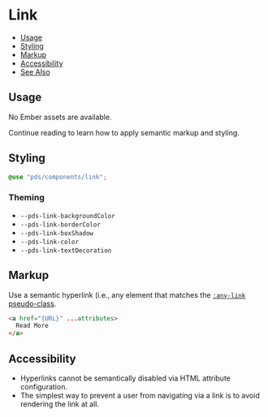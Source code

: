 
# Link

- [Usage](#usage)
- [Styling](#styling)
- [Markup](#markup)
- [Accessibility](#accessibility)
- [See Also](#see-also)


## Usage
No Ember assets are available.

Continue reading to learn how to apply semantic markup and styling.


## Styling
```scss
@use "pds/components/link";
```

### Theming

* `--pds-link-backgroundColor`
* `--pds-link-borderColor`
* `--pds-link-boxShadow`
* `--pds-link-color`
* `--pds-link-textDecoration`


## Markup
Use a semantic hyperlink (i.e., any element that matches the
[`:any-link` pseudo-class](https://developer.mozilla.org/en-US/docs/Web/CSS/:any-link).

```html
<a href="{URL}" ...attributes>
  Read More
</a>
```


## Accessibility
* Hyperlinks cannot be semantically disabled via HTML attribute configuration.
* The simplest way to prevent a user from navigating via a link is to avoid
  rendering the link at all.
